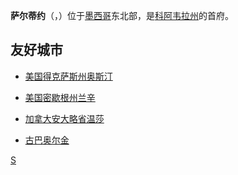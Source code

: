 {{Infobox Settlement
| name = 萨尔蒂约<br />Saltillo
| image_skyline            = Saltillo montage.jpg
| imagesize                = 250px
| image_caption            = 從上依序、費爾南多·索勒市劇院、薩爾蒂約大教堂、新特拉斯卡拉廣場、政府宮、科阿韋拉州議會宮、墨西哥鳥類博物館和萨尔蒂约天際線。
| image_flag = 
| image_shield = 
| pushpin_map = Mexico
| pushpin_label_position = bottom
| subdivision_type = 国家
| subdivision_name = {{MEX}}
| subdivision_type1 = [[墨西哥行政区划|州]]
| subdivision_name1 = [[科阿韦拉州|科阿韦拉州]]
| subdivision_type2 = 
| subdivision_name2 = 
| elevation_m = 1600
| elevation_ft = 
| area_total_km2 = 
| population_as_of = 2015年
| population_total = 807537<ref name="inegi.org.mx">{{cite web |url=http://www.cuentame.inegi.org.mx/monografias/informacion/coah/poblacion/default.aspx?tema=me |title=Número de habitantes. Coahuila de Zaragoza |website=www.cuentame.inegi.org.mx |access-date=January 27, 2018 |archive-date=January 27, 2018 |archive-url=https://web.archive.org/web/20180127084031/http://www.cuentame.inegi.org.mx/monografias/informacion/coah/poblacion/default.aspx?tema=me |url-status=live }}</ref>
| population_density_km2 = 
| timezone = [[北美中部標準時間|CST]]
| utc_offset = -6
| timezone_DST = 
| utc_offset_DST = 
| latd = 25
| latm = 23
| lats = 
| latNS = N
| longd = 101
| longm = 59
| longs = 
| longEW = W
| website = http://www.saltillo.gob.mx
}}
'''萨尔蒂约'''（{{lang-es|Saltillo}}，{{IPA-es|salˈtiʝo|-|Es-saltillo.oga}}）位于[[墨西哥|墨西哥]]东北部，是[[科阿韦拉州|科阿韦拉州]]的首府。

== 友好城市 ==
* {{flagicon|USA}}[[美国|美国]][[奥斯汀_(得克萨斯州)|得克萨斯州奥斯汀]]
* {{flagicon|USA}}[[美国|美国]][[兰辛_(密歇根州)|密歇根州兰辛]]
* {{flagicon|Canada}}[[加拿大|加拿大]][[温莎_(安大略省)|安大略省温莎]]
* {{flagicon|Cuba}}[[古巴|古巴]][[奥尔金|奥尔金]]

{{Mexico-stub}}

[[Category:科阿韦拉州城市|S]]